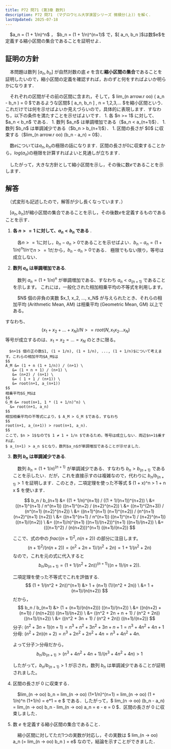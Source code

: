 ```yaml
---
title: P72 問71 (第3章 数列)
description: P72 問71 （マグロウヒル大学演習シリーズ 微積分(上)）を解く．
lastUpdated: 2025-07-18
---
```



<Card title="問72">
　$a_n = (1 + 1/n)^n$ ， $b_n = (1 + 1/n)^(n+1)$ で，$[ a_n, b_n ]$は数$e$を定義する縮小区間の集合であることを証明せよ．
</Card>

## 証明の方針
　本問題は数列 $[a_n, b_n]$ が自然対数の底 $e$ を含む**縮小区間の集合**であることを証明したいので，縮小区間の定義を確認すれば，おのずと何をすればよいか明らかになります．

<Card title="縮小区間">
　それぞれの区間がその前の区間に含まれ，そして，$ lim_(n arrow.r oo) ( a_n - b_n ) = 0 $であるような区間$ [ a_n, b_n ] , n = 1,2,3,... $を縮小区間という．
</Card>
　これだけでは何を示せばよいか見えづらいので，具体的に表現します．すなわち，以下の条件を満たすことを示せばよいです．
1. 各 $n >= 1$ に対して、$a_n < b_n$ である．
1. 数列 $a_n$ は単調増加である（$a_n < a_(n+1)$）．
1. 数列 $b_n$ は単調減少である（$b_n > b_(n+1)$）．
1. 区間の長さが $0$ に収束する（$lim_(n arrow.r oo) (b_n - a_n) = 0$）．

　数$e$については$a_n, b_n$の極限の話になります．区間の長さが$0$に収束することから，$log (a_n)$の極限を計算すればよいと見通しが立ちます．

　したがって，大きな方針として縮小区間を示し，その後に数$e$であることを示します．

## 解答
　（式変形も記述したので，解答が少し長くなっています．）

　$[ a_n, b_n ]$が縮小区間の集合であることを示し，その後数$e$を定義するものであることを示す．

<Steps>

1. **各 $n >= 1$ に対して、$a_n < b_n$ である** .

    　各$n >= 1$に対し，$b_n - a_n > 0$であることを示せばよい．$b_n - a_n = (1 + 1/n)^n 1/n$で$n >= 1$だから，$b_n - a_n > 0$である．
    極限でもない限り，等号は成立しない．

2. **数列 $a_n$ は単調増加である**.

    　数列 $a_n = (1 + 1/n)^n$ が単調増加である、すなわち $a_n < a_(n+1)$ であることを示します。
    これには，一般化された相加相乗平均の不等式を利用します。

    <Card title="一般化された相加相乗平均の不等式">
    　$N$ 個の非負の実数 $x_1, x_2, ..., x_N$ が与えられたとき、それらの相加平均 (Arithmetic Mean, AM) は相乗平均 (Geometric Mean, GM) 以上である。
すなわち、 
    $$
    　(x_1 + x_2 + ... + x_N) / N >= root(N, x_1 x_2 ... x_N)
    $$
    等号が成立するのは、$x_1 = x_2 = ... = x_N$ のときに限る。
    </Card> 

    　$n+1$ 個の正の数$1, (1 + 1/n), (1 + 1/n), ..., (1 + 1/n)$について考えます。これらの相加平均$A_M$は
    $$
    A_M &= (1 + n (1 + 1/n)) / (n+1) \
       &= (1 + n + 1) / (n+1) \
       &= (n+2) / (n+1) \
       &= ( 1 + 1 / (n+1)) \
       &= root(n+1, a_(n+1))
    $$
    相乗平均$G_M$は
    $$
    G_M &= root(n+1, 1 * (1 + 1/n)^n) \
      &= root(n+1, a_n)
    $$ 
    相加相乗平均の不等式により，$ A_M > G_M $である，すなわち
    $$
    root(n+1, a_(n+1)) > root(n+1, a_n).
    $$ 
    ここで，$n > 1$なので$ 1 ≠ 1 + 1/n $であるため，等号は成立しない．両辺$n+1$乗すれば，
    $ a_(n+1) > a_n $となり，数列$a_n$が単調増加であることが示せました．

3.  **数列 $b_n$ は単調減少である**.

    　数列 $b_n = (1 + 1/n)^(n+1)$ が単調減少である、すなわち $b_n > b_(n+1)$ であることを示したい．だが，これを直接示すのは複雑なので，代わりに $b_n / b_(n+1) > 1$ を証明します．このとき，二項定理を使った不等式 $ (1 + x)^n > 1 + n x $ を使います．

    $$
    b_n / b_(n+1) &= ((1 + 1/n)^(n+1)) / ((1 + 1/(n+1))^(n+2)) \
                  &= ((n+1)^(n+1) / n^(n+1))  ((n+1)^(n+2) / (n+2)^(n+2)) \
                  &= ((n+1)^(2n+3)) / (n^(n+1) (n+2)^(n+2)) \
                  &= ((n+1)^(n+1)  (n+1)^(n+2)) / (n^(n+1)  (n+2)^(n+1)  (n+2)) \
                  &= ((n+1)^(n+1) / n^(n+1)) ((n+1)^(n+1) / (n+2)^(n+1))  ((n+1)/(n+2)) \
                  &= ((n+1)/n)^(n+1) ((n+1)/(n+2))^(n+1) ((n+1)/(n+2)) \
                  &= (((n+1)^2) / (n(n+2)))^(n+1) ((n+1)/(n+2))
    $$

    ここで、式の中の $frac((n+1)^2,n(n+2))$ の部分に注目します。 
    $$
    (n+1)^2 / (n(n+2)) = (n^2 + 2n + 1) / (n^2 + 2n) = 1 + 1/(n^2 + 2n)
    $$ 
    なので，これを元の式に代入すると
    $$
    b_n / b_(n+1) = (1 + 1/(n^2 + 2n))^(n+1) ((n+1)/(n+2)).
    $$

    二項定理を使った不等式でこれを評価する.
    $$
    (1 + 1/(n^2 + 2n))^(n+1) &> 1 + (n+1) (1/(n^2 + 2n)) \
                             &= 1 + (n+1)/(n(n+2))
    $$
    だから，
    $$
    b_n / b_(n+1) &> (1 + (n+1)/(n(n+2))) ((n+1)/(n+2)) \
                  &= ((n(n+2) + (n+1)) / (n(n+2))) ((n+1)/(n+2)) \
                  &= ((n^2 + 2n + n + 1) / (n^2 + 2n)) ((n+1)/(n+2)) \
                  &= ((n^2 + 3n + 1) / (n^2 + 2n)) ((n+1)/(n+2))
    $$
    分子: $(n^2 + 3n + 1)(n+1) = n^3 + n^2 + 3n^2 + 3n + n + 1 = n^3 + 4n^2 + 4n + 1$ \
    分母: $(n^2 + 2n)(n+2) = n^3 + 2n^2 + 2n^2 + 4n = n^3 + 4n^2 + 4n$.

    よって分子＞分母だから，
    $$
    b_n / b_(n+1) > (n^3 + 4n^2 + 4n + 1) / (n^3 + 4n^2 + 4n) > 1
    $$

    したがって，$b_n / b_(n+1) > 1$ が示され，数列 $b_n$ は単調減少であることが証明されました。

4. 区間の長さが $0$ に収束する．

    　$lim_(n -> oo) b_n = lim_(n -> oo) (1+1/n)^(n+1) = lim_(n -> oo) (1 + 1/n)^n (1+1/n) = e*1 = e $ である．したがって，$ lim_(n -> oo) (b_n - a_n) = lim_(n -> oo) b_n - lim_(n -> oo) a_n = e - e = 0 $．区間の長さが $0$ に収束しました．

5. 数 $e$ を定義する縮小区間の集合であること．

    　縮小区間に対してただ1つの実数が対応し，その実数は $ lim_(n -> oo) a_n (= lim_(n -> oo) b_n ) = e$ なので，結論を示すことができました．

</Steps>